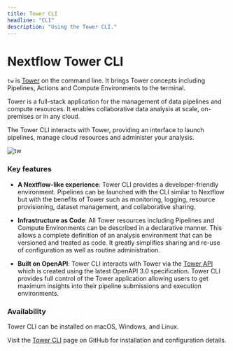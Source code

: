 ```yaml
---
title: Tower CLI
headline: "CLI"
description: "Using the Tower CLI."
---
```


# Nextflow Tower CLI

`tw` is [Tower](https://tower.nf/) on the command line. It brings Tower concepts including Pipelines, Actions and Compute Environments to the terminal.

Tower is a full-stack application for the management of data pipelines and compute resources. It enables collaborative data analysis at scale, on-premises or in any cloud.

The Tower CLI interacts with Tower, providing an interface to launch pipelines, manage cloud resources and administer your analysis.

![tw](./_images/tw_cli.png)

### Key features

- **A Nextflow-like experience**: Tower CLI provides a developer-friendly environment. Pipelines can be launched with the CLI similar to Nextflow but with the benefits of Tower such as monitoring, logging, resource provisioning, dataset management, and collaborative sharing.

- **Infrastructure as Code**: All Tower resources including Pipelines and Compute Environments can be described in a declarative manner. This allows a complete definition of an analysis environment that can be versioned and treated as code. It greatly simplifies sharing and re-use of configuration as well as routine administration.

- **Built on OpenAPI**: Tower CLI interacts with Tower via the [Tower API](./api/overview.mdx) which is created using the latest OpenAPI 3.0 specification. Tower CLI provides full control of the Tower application allowing users to get maximum insights into their pipeline submissions and execution environments.

### Availability

Tower CLI can be installed on macOS, Windows, and Linux.

Visit the [Tower CLI](https://github.com/seqeralabs/tower-cli/) page on GitHub for installation and configuration details.
